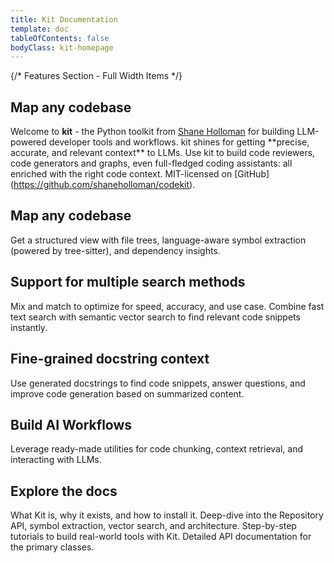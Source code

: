 ```yaml
---
title: Kit Documentation
template: doc
tableOfContents: false
bodyClass: kit-homepage
---
```



{/* Features Section - Full Width Items */}

## Map any codebase

Welcome to **kit** - the Python toolkit from [Shane Holloman](https://shaneholloman.dev) for building LLM-powered developer tools and workflows. kit shines for getting \*\*precise, accurate, and relevant context\*\* to LLMs. Use kit to build code reviewers, code generators and graphs, even full-fledged coding assistants: all enriched with the right code context. MIT-licensed on \[GitHub\](https://github.com/shaneholloman/codekit).

## Map any codebase

Get a structured view with file trees, language-aware symbol extraction (powered by tree-sitter), and dependency insights.

## Support for multiple search methods

Mix and match to optimize for speed, accuracy, and use case. Combine fast text search with semantic vector search to find relevant code snippets instantly.

## Fine-grained docstring context

Use generated docstrings to find code snippets, answer questions, and improve code generation based on summarized content.

## Build AI Workflows

Leverage ready-made utilities for code chunking, context retrieval, and interacting with LLMs.

## Explore the docs

<CardGroup cols={2}>
  <Card title="Overview" href="/introduction/overview">
    What Kit is, why it exists, and how to install it.
  </Card>
  <Card title="Core Concepts" href="/core-concepts/repository-api">
    Deep-dive into the Repository API, symbol extraction, vector search, and
    architecture.
  </Card>
  <Card title="Tutorials" href="/tutorials/ai_pr_reviewer">
    Step-by-step tutorials to build real-world tools with Kit.
  </Card>
  <Card title="API docs" href="/api/repository">
    Detailed API documentation for the primary classes.
  </Card>
</CardGroup>

